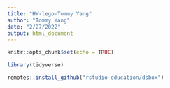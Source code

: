 ```yaml
---
title: "HW-lego-Tommy Yang"
author: "Tommy Yang"
date: "2/27/2022"
output: html_document
---
```


```r
knitr::opts_chunk$set(echo = TRUE)
```

```r
library(tidyverse)

```
```r
remotes::install_github("rstudio-education/dsbox")
```



